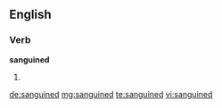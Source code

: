 ==English==

===Verb===
'''sanguined'''

# {{en-past of|sanguine}}

[[de:sanguined]]
[[mg:sanguined]]
[[te:sanguined]]
[[vi:sanguined]]